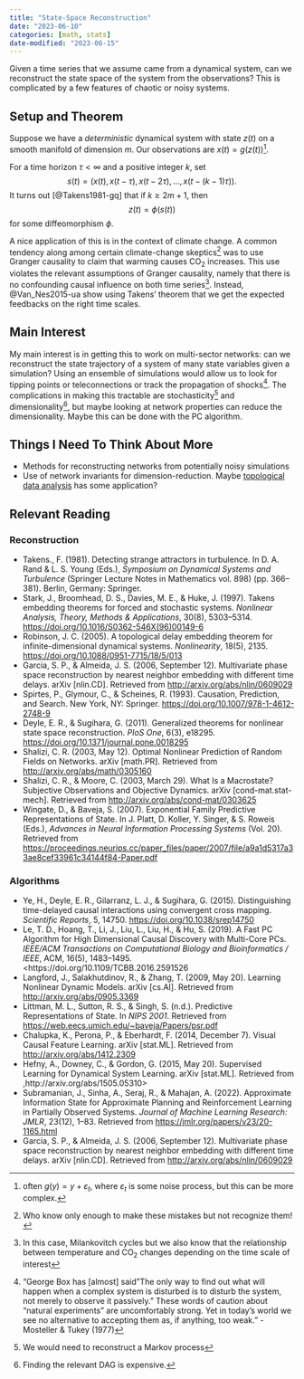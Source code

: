 ```yaml
---
title: "State-Space Reconstruction"
date: "2023-06-10"
categories: [math, stats]
date-modified: "2023-06-15"
---
```


Given a time series that we assume came from a dynamical system, can we reconstruct the state space of the system from the observations? This is complicated by a few features of chaotic or noisy systems.

## Setup and Theorem

Suppose we have a *deterministic* dynamical system with state $z(t)$ on a smooth manifold of dimension $m$. Our observations are $x(t) = g(z(t))$^[often $g(y) = y + \varepsilon_t$, where $\varepsilon_t$ is some noise process, but this can be more complex.].

For a time horizon $\tau < \infty$ and a positive integer $k$, set
$$s(t) = (x(t), x(t - \tau), x(t - 2\tau), \ldots, x(t - (k-1) \tau)).$$ It turns out [@Takens1981-gq] that if $k \geq 2m+1$, then $$z(t) = \phi(s(t))$$ for some diffeomorphism $\phi$.

A nice application of this is in the context of climate change. A common tendency along among certain climate-change skeptics^[Who know only enough to make these mistakes but not recognize them!] was to use Granger causality to claim that warming causes CO~2~ increases. This use violates the relevant assumptions of Granger causality, namely that there is no confounding causal influence on both time series^[In this case, Milankovitch cycles but we also know that the relationship between temperature and CO~2~ changes depending on the time scale of interest]. Instead, @Van_Nes2015-ua show using Takens' theorem that we get the expected feedbacks on the right time scales.

## Main Interest

My main interest is in getting this to work on multi-sector networks: can we reconstruct the state trajectory of a system of many state variables given a simulation? Using an ensemble of simulations would allow us to look for tipping points or teleconnections or track the propagation of shocks^["George  Box  has  [almost]  said  "The  only  way  to  find  out  what  will happen  when  a  complex  system  is  disturbed  is  to  disturb  the system,   not   merely   to   observe   it   passively."   These   words   of caution   about   "natural   experiments"   are   uncomfortably   strong. Yet  in  today's  world  we  see  no  alternative  to  accepting  them  as, if anything, too weak." - Mosteller & Tukey (1977)]. The complications in making this tractable are stochasticity^[We would need to reconstruct a Markov process] and dimensionality^[Finding the relevant DAG is expensive.], but maybe looking at network properties can reduce the dimensionality. Maybe this can be done with the PC algorithm.

## Things I Need To Think About More

- Methods for reconstructing networks from potentially noisy simulations
- Use of network invariants for dimension-reduction. Maybe [topological data analysis](../topological-data-analysis/) has some application?

## Relevant Reading

### Reconstruction

- Takens., F. (1981). Detecting strange attractors in turbulence. In D. A. Rand & L. S. Young (Eds.), *Symposium on Dynamical Systems and Turbulence* (Springer Lecture Notes in Mathematics vol. 898) (pp. 366–381). Berlin, Germany: Springer.
- Stark, J., Broomhead, D. S., Davies, M. E., & Huke, J. (1997). Takens embedding theorems for forced and stochastic systems. *Nonlinear Analysis, Theory, Methods & Applications*, 30(8), 5303–5314. <https://doi.org/10.1016/S0362-546X(96)00149-6>
- Robinson, J. C. (2005). A topological delay embedding theorem for infinite-dimensional dynamical systems. *Nonlinearity*, 18(5), 2135. <https://doi.org/10.1088/0951-7715/18/5/013>
- Garcia, S. P., & Almeida, J. S. (2006, September 12). Multivariate phase space reconstruction by nearest neighbor embedding with different time delays. arXiv [nlin.CD]. Retrieved from <http://arxiv.org/abs/nlin/0609029>
- Spirtes, P., Glymour, C., & Scheines, R. (1993). Causation, Prediction, and Search. New York, NY: Springer. <https://doi.org/10.1007/978-1-4612-2748-9>
- Deyle, E. R., & Sugihara, G. (2011). Generalized theorems for nonlinear state space reconstruction. *PloS One*, 6(3), e18295. <https://doi.org/10.1371/journal.pone.0018295>
- Shalizi, C. R. (2003, May 12). Optimal Nonlinear Prediction of Random Fields on Networks. arXiv [math.PR]. Retrieved from <http://arxiv.org/abs/math/0305160>
- Shalizi, C. R., & Moore, C. (2003, March 29). What Is a Macrostate? Subjective Observations and Objective Dynamics. arXiv [cond-mat.stat-mech]. Retrieved from <http://arxiv.org/abs/cond-mat/0303625>
- Wingate, D., & Baveja, S. (2007). Exponential Family Predictive Representations of State. In J. Platt, D. Koller, Y. Singer, & S. Roweis (Eds.), *Advances in Neural Information Processing Systems* (Vol. 20). Retrieved from <https://proceedings.neurips.cc/paper_files/paper/2007/file/a9a1d5317a33ae8cef33961c34144f84-Paper.pdf>


### Algorithms

- Ye, H., Deyle, E. R., Gilarranz, L. J., & Sugihara, G. (2015). Distinguishing time-delayed causal interactions using convergent cross mapping. *Scientific Reports*, 5, 14750. <https://doi.org/10.1038/srep14750>
- Le, T. D., Hoang, T., Li, J., Liu, L., Liu, H., & Hu, S. (2019). A Fast PC Algorithm for High Dimensional Causal Discovery with Multi-Core PCs. *IEEE/ACM Transactions on Computational Biology and Bioinformatics / IEEE*, ACM, 16(5), 1483–1495. <https://doi.org/10.1109/TCBB.2016.2591526
- Langford, J., Salakhutdinov, R., & Zhang, T. (2009, May 20). Learning Nonlinear Dynamic Models. arXiv [cs.AI]. Retrieved from <http://arxiv.org/abs/0905.3369>
- Littman, M. L., Sutton, R. S., & Singh, S. (n.d.). Predictive Representations of State. In *NIPS 2001*. Retrieved from <https://web.eecs.umich.edu/~baveja/Papers/psr.pdf>
- Chalupka, K., Perona, P., & Eberhardt, F. (2014, December 7). Visual Causal Feature Learning. arXiv [stat.ML]. Retrieved from <http://arxiv.org/abs/1412.2309>
- Hefny, A., Downey, C., & Gordon, G. (2015, May 20). Supervised Learning for Dynamical System Learning. arXiv [stat.ML]. Retrieved from ,http://arxiv.org/abs/1505.05310>
- Subramanian, J., Sinha, A., Seraj, R., & Mahajan, A. (2022). Approximate Information State for Approximate Planning and Reinforcement Learning in Partially Observed Systems. *Journal of Machine Learning Research: JMLR*, 23(12), 1–83. Retrieved from <https://jmlr.org/papers/v23/20-1165.html>
- Garcia, S. P., & Almeida, J. S. (2006, September 12). Multivariate phase space reconstruction by nearest neighbor embedding with different time delays. arXiv [nlin.CD]. Retrieved from <http://arxiv.org/abs/nlin/0609029>


 


